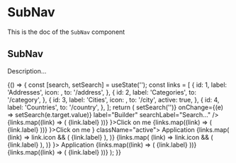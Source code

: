 <!--- SubNav.stories.mdx --->


<Meta title="Design System/Organisms/SubNav" component={SubNav} />

# SubNav

This is the doc of the `SubNav` component

## SubNav

Description...

<Canvas>
  <Story name="base">
    {() => {
      const [search, setSearch] = useState('');
      const links = [
        {
          id: 1,
          label: 'Addresses',
          icon: <AlertWarningIcon />,
          to: '/address',
        },
        {
          id: 2,
          label: 'Categories',
          to: '/category',
        },
        {
          id: 3,
          label: 'Cities',
          icon: <Applications />,
          to: '/city',
          active: true,
        },
        {
          id: 4,
          label: 'Countries',
          to: '/country',
        },
      ];
      return (
        <MemoryRouter>
          <Row>
            <Box padding={10} style={{ height: '100vh' }}>
              <SubNav ariaLabel="Builder sub nav">
                <SubNavHeader
                  searchable
                  value={search}
                  onClear={() => setSearch('')}
                  onChange={(e) => setSearch(e.target.value)}
                  label="Builder"
                  searchLabel="Search..."
                />
                <SubNavSections>
                  <SubNavSection label="Collection Type" collapsable badgeLabel={links.length.toString()}>
                    {links.map((link) => (
                      <SubNavLink to={link.to} active={link.active} key={link.id}>
                        {link.label}
                      </SubNavLink>
                    ))}
                  </SubNavSection>
                  <Box as="li" paddingLeft={7}>
                    <TextButton startIcon={<AddIcon />}>Click on me</TextButton>
                  </Box>
                  <SubNavSection label="Single Type" collapsable badgeLabel={links.length.toString()}>
                    <SubNavLinkSection label="Default">
                      {links.map((link) => (
                        <SubNavLink to={link.to} key={link.id}>
                          {link.label}
                        </SubNavLink>
                      ))}
                    </SubNavLinkSection>
                  </SubNavSection>
                  <Box as="li" paddingLeft={7}>
                    <TextButton startIcon={<AddIcon />}>Click on me</TextButton>
                  </Box>
                </SubNavSections>
              </SubNav>
            </Box>
            <Box padding={10} style={{ height: '100vh' }}>
              <SubNav ariaLabel="Settings sub nav">
                <SubNavHeader label="Settings" />
                <SubNavSections>
                  <SubNavLink to="/blabla" withBullet icon={<Applications />} className="active">
                    Application
                  </SubNavLink>
                  <SubNavSection label="Global Settings">
                    {links.map(
                      (link) =>
                        link.icon && (
                          <SubNavLink to={link.to} active={link.active} icon={link.icon} key={link.id}>
                            {link.label}
                          </SubNavLink>
                        ),
                    )}
                  </SubNavSection>
                  <SubNavSection label="Permissions">
                    {links.map(
                      (link) =>
                        link.icon && (
                          <SubNavLink to={link.to} icon={link.icon} key={link.id}>
                            {link.label}
                          </SubNavLink>
                        ),
                    )}
                  </SubNavSection>
                </SubNavSections>
              </SubNav>
            </Box>
            <Box padding={10} style={{ height: '100vh' }}>
              <SubNav ariaLabel="Mixed sub nav">
                <SubNavHeader label="Mixed" />
                <SubNavSections>
                  <SubNavLink to="/blabla" withBullet icon={<Applications />}>
                    Application
                  </SubNavLink>
                  <SubNavSection label="Global Settings">
                    <SubNavLinkSection label="Sub section">
                      {links.map((link) => (
                        <SubNavLink to={link.to} active={link.active} icon={link.icon} key={link.id}>
                          {link.label}
                        </SubNavLink>
                      ))}
                    </SubNavLinkSection>
                  </SubNavSection>
                  <SubNavSection label="Permissions">
                    {links.map((link) => (
                      <SubNavLink to={link.to} icon={link.icon} key={link.id}>
                        {link.label}
                      </SubNavLink>
                    ))}
                  </SubNavSection>
                </SubNavSections>
              </SubNav>
            </Box>
          </Row>
        </MemoryRouter>
      );
    }}
  </Story>
</Canvas>
